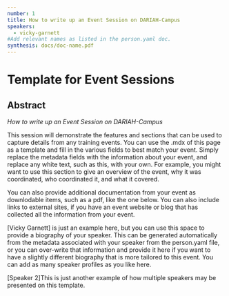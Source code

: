 ```yaml
---
number: 1
title: How to write up an Event Session on DARIAH-Campus
speakers:
  - vicky-garnett
#Add relevant names as listed in the person.yaml doc.
synthesis: docs/doc-name.pdf
---
```


# Template for Event Sessions

## Abstract

_How to write up an Event Session on DARIAH-Campus_

This session will demonstrate the features and sections that can be used to
capture details from any training events. You can use the .mdx of this page as a
template and fill in the various fields to best match your event. Simply replace
the metadata fields with the information about your event, and replace any white
text, such as this, with your own. For example, you might want to use this
section to give an overview of the event, why it was coordinated, who
coordinated it, and what it covered.

You can also provide additional documentation from your event as downlodable
items, such as a pdf, like the one below. You can also include links to external
sites, if you have an event website or blog that has collected all the
information from your event.

<Download download="docs/doc-name.pdf" />
<Speakers>
<Speaker speaker="vicky-garnett">

[Vicky Garnett] is just an example here, but you can use this space to provide a
biography of your speaker. This can be generated automatically from the metadata
associated with your speaker from the person.yaml file, or you can over-write
that information and provide it here if you want to have a slightly different
biography that is more tailored to this event. You can add as many speaker
profiles as you like here.

<Speaker speaker="speaker-2">

[Speaker 2]This is just another example of how multiple speakers may be
presented on this template.
